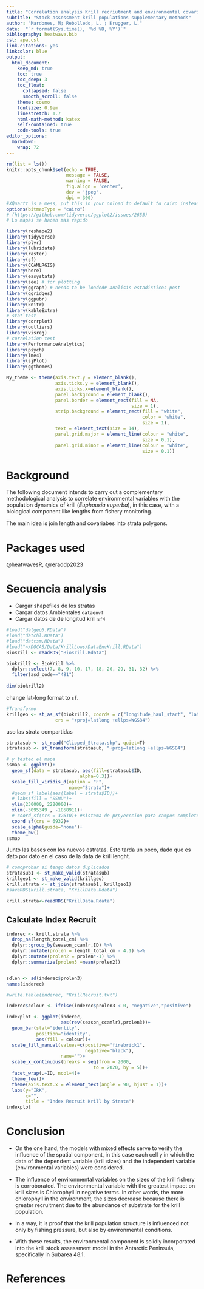 ```yaml
---
title: "Correlation analysis Krill recriutment and environmental covariables"
subtitle: "Stock assessment krill populations supplementary methods"
author: "Mardones, M; Rebolledo, L. ; Krugger, L."
date:  "`r format(Sys.time(), '%d %B, %Y')`"
bibliography: heatwave.bib
csl: apa.csl
link-citations: yes
linkcolor: blue
output:
  html_document:
    keep_md: true
    toc: true
    toc_deep: 3
    toc_float:
      collapsed: false
      smooth_scroll: false
    theme: cosmo
    fontsize: 0.9em
    linestretch: 1.7
    html-math-method: katex
    self-contained: true
    code-tools: true
editor_options: 
  markdown: 
    wrap: 72
---
```


```r
rm(list = ls())
knitr::opts_chunk$set(echo = TRUE,
                      message = FALSE,
                      warning = FALSE,
                      fig.align = 'center',
                      dev = 'jpeg',
                      dpi = 300)
#XQuartz is a mess, put this in your onload to default to cairo instead
options(bitmapType = "cairo") 
# (https://github.com/tidyverse/ggplot2/issues/2655)
# Lo mapas se hacen mas rapido
```

```r
library(reshape2)
library(tidyverse)
library(plyr)
library(lubridate)
library(raster)
library(sf)
library(CCAMLRGIS)
library(here)
library(easystats)
library(see) # for plotting
library(ggraph) # needs to be loaded# analisis estadisticos post
library(ggridges)
library(ggpubr)
library(knitr)
library(kableExtra)
# stat test
library(corrplot)
library(outliers)
library(visreg)
# correlation test 
library(PerformanceAnalytics)
library(psych)
library(lme4)
library(sjPlot)
library(ggthemes)
```



```r
My_theme <- theme(axis.text.y = element_blank(),
                  axis.ticks.y = element_blank(),
                  axis.ticks.x=element_blank(),
                  panel.background = element_blank(),
                  panel.border = element_rect(fill = NA, 
                                              size = 1),
                  strip.background = element_rect(fill = "white", 
                                                  color = "white",
                                                  size = 1),
                  text = element_text(size = 14),
                  panel.grid.major = element_line(colour = "white",
                                                  size = 0.1),
                  panel.grid.minor = element_line(colour = "white",
                                                  size = 0.1))
```

# Background

The following document intends to carry out a complementary
methodological analysis to correlate environmental variables with the
population dynamics of krill (*Euphausia superba*), in this case, with a biological component like lengths from fishery monitoring.

The main idea is join length and covariabes into strata polygons.

# Packages used 

@heatwavesR, @reraddp2023

# Secuencia analysis

- Cargar shapefiles de los stratas
- Cargar datos Ambientales `dataenvf`
- Cargar datos de de longitud krill `sf4`

```r
#load("datgeo5.RData")
#load("datchl.RData")
#load("dattsm.RData")
#load("~/DOCAS/Data/KrillLows/DataEnvKrill.RData")
BioKrill <- readRDS("BioKrill.Rdata")
```


```r
biokrill2 <- BioKrill %>% 
  dplyr::select(7, 8, 9, 10, 17, 18, 20, 29, 31, 32) %>% 
  filter(asd_code=="481") 
  
dim(biokrill2)
```


change lat-long format to `sf`.

```r
#Transformo
krillgeo <- st_as_sf(biokrill2, coords = c("longitude_haul_start", "latitude_haul_start"),  
                  crs = "+proj=latlong +ellps=WGS84")
```

uso las strata compartidas 
```r
stratasub <- st_read("Clipped_Strata.shp", quiet=T)
stratasub <- st_transform(stratasub, "+proj=latlong +ellps=WGS84")

```


```r
# y testeo el mapa
ssmap <- ggplot()+
  geom_sf(data = stratasub, aes(fill=stratasub$ID, 
                           alpha=0.3))+
  scale_fill_viridis_d(option = "F",
                       name="Strata")+
  #geom_sf_label(aes(label = strata$ID))+
  # labs(fill = "SSMU")+
  ylim(230000, 2220000)+
  xlim(-3095349 , -1858911)+
  # coord_sf(crs = 32610)+ #sistema de prpyecccion para campos completos
  coord_sf(crs = 6932)+
  scale_alpha(guide="none")+
  theme_bw()
ssmap
```
Junto las bases con los nuevos estratas. Esto tarda un poco, dado que es dato por dato en el caso de la data de krill lenght. 

```r

# comoprobar si tengo datos duplicados
stratasub1 <- st_make_valid(stratasub)
krillgeo1 <- st_make_valid(krillgeo)
krill.strata <- st_join(stratasub1, krillgeo1)
#saveRDS(krill.strata, "KrillData.Rdata")
```

```r
krill.strata<-readRDS("KrillData.Rdata") 
```

## Calculate Index Recruit

```r
inderec <- krill.strata %>% 
  drop_na(length_total_cm) %>% 
  dplyr::group_by(season_ccamlr,ID) %>% 
  dplyr::mutate(prolen = length_total_cm - 4.1) %>% 
  dplyr::mutate(prolen2 = prolen*-1) %>% 
  dplyr::summarize(prolen3 =mean(prolen2))


sdlen <- sd(inderec$prolen3)
names(inderec)

#write.table(inderec, "KrillRecruit.txt")
```


```r
inderec$colour <- ifelse(inderec$prolen3 < 0, "negative","positive")

indexplot <- ggplot(inderec,
                    aes(rev(season_ccamlr),prolen3))+
  geom_bar(stat="identity",
           position="identity",
           aes(fill = colour))+
  scale_fill_manual(values=c(positive="firebrick1",
                             negative="black"),
                    name="")+
  scale_x_continuous(breaks = seq(from = 2000, 
                                to = 2020, by = 5))+
  facet_wrap(.~ID, ncol=4)+
  theme_few()+
  theme(axis.text.x = element_text(angle = 90, hjust = 1))+
  labs(y="IRK",
       x="",
       title = "Index Recruit Krill by Strata")
indexplot
```




# Conclusion

-   On the one hand, the models with mixed effects serve to verify the
    influence of the spatial component, in this case each cell y in
    which the data of the dependent variable (krill sizes) and the
    independent variable (environmental variables) were considered.

-   The influence of environmental variables on the sizes of the krill
    fishery is corroborated. The environmental variable with the
    greatest impact on krill sizes is Chlorophyll in negative terms. In
    other words, the more chlorophyll in the environment, the sizes
    decrease because there is greater recruitment due to the abundance
    of substrate for the krill population.

-   In a way, it is proof that the krill population structure is
    influenced not only by fishing pressure, but also by environmental
    conditions.

-   With these results, the environmental component is solidly
    incorporated into the krill stock assessment model in the Antarctic
    Peninsula, specifically in Subarea 48.1.

# References




